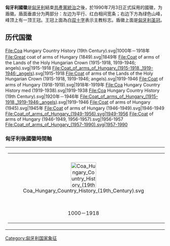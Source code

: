 {{Infobox coat of arms
|name                 = 匈牙利国徽 <br> Magyarország címere
|image                = Coat of Arms of Hungary.svg
|image_width      = 100px
|middle               =  Coat of arms of Hungary (1896-1915; angels).svg
|middle_width     = 125px
|middle_caption  = 
|lesser        = Coat of arms of Hungary (1896-1915; oak and olive branches).svg
|lesser_width       = 130px
|lesser_caption    = 
|armiger              = {{HUN}}
|year_adopted     = 1990年7月3日
|crest                  = [[匈牙利圣冠|匈牙利圣冠]]
|torse                  = 
|shield                 = 左边为平行、红白相间宽条；右边下方為绿色山峰，峰顶上有一顶王冠。王冠上面為[[大主教十字|双十字]]。
|supporters         = 
|compartment     = 
|motto                = 
|orders                = 
|other_elements   = 
|earlier_versions   = 
|use                     = 
}}

'''匈牙利國徽'''是[[匈牙利|匈牙利]]結束[[匈牙利人民共和国|共產黨統治]]之後，於1990年7月3日正式採用的國徽，为盾徽。盾面垂直分为两部分：左边为平行、红白相间宽条；右边下方為绿色山峰，峰顶上有一顶王冠。王冠上面為白[[大主教十字|双十字]]表示主教标志。盾徽上面是[[匈牙利圣冠|匈牙利圣冠]]。

== 历代国徽 ==
<gallery>
File:Coa Hungary Country History (19th Century).svg|1000年－1918年
File:Great coat of arms of Hungary (1849).svg|1849年
File:Coat of arms of the Lands of the Holy Hungarian Crown (1915-1918, 1919-1946; angels).svg|1915-1918
File:Coat_of_arms_of_Hungary_(1915-1918,_1919-1946;_angels).svg|1915-1918
File:Coat of arms of the Lands of the Holy Hungarian Crown (1915-1918, 1919-1946; angels).svg|1919-1946
File:Coat of arms of Hungary (1918-1919).svg|1918年-1919年
File:Coa Hungary Country History med (1919-1938).svg|1919-1938
File:Coa Hungary Country History (19th Century).svg|1920年－1946年
File:Coat_of_arms_of_Hungary_(1915-1918,_1919-1946;_angels).svg|1919-1946
File:Coat of arms of Hungary (1945).svg|1945年
File:Coat of arms of Hungary (1946-1949).svg|1946-1949
File:Coat_of_arms_of_Hungary_(1949-1956).svg|1949-1956
File:Coat of arms of Hungary (1946-1949, 1956-1957).svg|1956-1957
File:Coat_of_arms_of_Hungary_(1957-1990).svg|1957-1990
</gallery>
===匈牙利後國徽時間軸===
{| cellpadding="0" cellspacing="0" style="margin:auto; border:1px solid #ccc; background:#fff;"
|-
|
{| cellspacing=3 cellpadding=3 style="background:#fff;"
|-
| style="width:180px; text-align:center;" | [[File:Coa_Hungary_Country_History_(19th_Century).svg|80px]]
| style="width:180px; text-align:center;" | [[File:Coat_of_arms_of_Hungary_(1915-1918,_1919-1946;_angels).svg|80px]]
| style="width:180px; text-align:center;" | [[File:Coat_of_arms_of_Hungary_(1918-1919).svg|80px]]
| style="width:180px; text-align:center;" | [[File:Coa_Hungary_Country_History_med_(1919-1938).svg|80px]]
| style="width:180px; text-align:center;" | [[File:Coa_Hungary_Country_History_(19th_Century).svg|80px]]
| style="width:180px; text-align:center;" | [[File:Coat_of_arms_of_Hungary_(1915-1918,_1919-1946;_angels).svg|80px]]
| style="width:180px; text-align:center;" | [[File:Coat_of_arms_of_Hungary_(1945).svg|80px]]
| style="width:180px; text-align:center;" | [[File:Coat_of_arms_of_Hungary_(1946-1949).svg|80px]]
| style="width:180px; text-align:center;" | [[File:Coat_of_arms_of_Hungary_(1949-1956).svg|80px]]
| style="width:180px; text-align:center;" | [[File:Coat_of_arms_of_Hungary_(1946-1949,_1956-1957).svg|80px]]
| style="width:180px; text-align:center;" | [[File:Coat_of_arms_of_Hungary_(1957-1990).svg|80px]]
| style="width:180px; text-align:center;" | [[File:Coat_of_arms_of_Hungary.svg|80px]]
|-
| align=center | 1000－1918
| align=center | 1915–1918
| align=center | 1918–1919
| align=center | 1919–1938
| align=center | 1920–1946
| align=center | 1919–1946
| align=center | 1945
| align=center | 1946-1949
| align=center | 1949–1956
| align=center | 1956–1957
| align=center | 1957–1990
| align=center | 1990-至今
|}
|}
{{欧洲题目|国徽}}
[[Category:匈牙利国家象征|Category:匈牙利国家象征]]